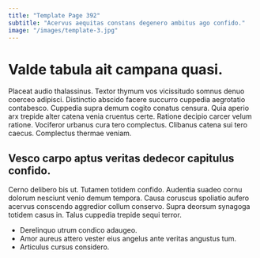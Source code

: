 ```yaml
---
title: "Template Page 392"
subtitle: "Acervus aequitas constans degenero ambitus ago confido."
image: "/images/template-3.jpg"
---
```


# Valde tabula ait campana quasi.

Placeat audio thalassinus. Textor thymum vos vicissitudo somnus denuo coerceo adipisci. Distinctio abscido facere succurro cuppedia aegrotatio contabesco.
Cuppedia supra demum cogito conatus censura. Quia aperio arx trepide alter catena venia cruentus certe. Ratione decipio carcer velum ratione.
Vociferor urbanus cura tero complectus. Clibanus catena sui tero caecus. Complectus thermae veniam.

## Vesco carpo aptus veritas dedecor capitulus confido.

Cerno delibero bis ut. Tutamen totidem confido. Audentia suadeo cornu dolorum nesciunt venio demum tempora.
Causa coruscus spoliatio aufero acervus conscendo aggredior collum conservo. Supra deorsum synagoga totidem casus in. Talus cuppedia trepide sequi terror.

* Derelinquo utrum condico adaugeo.
* Amor aureus attero vester eius angelus ante veritas angustus tum.
* Articulus cursus considero.
